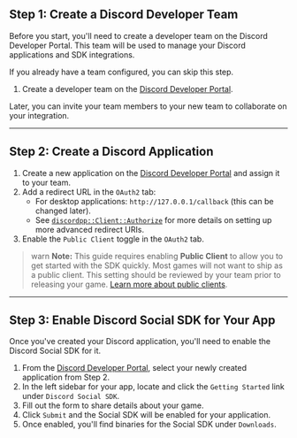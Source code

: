 ## Step 1: Create a Discord Developer Team

Before you start, you'll need to create a developer team on the Discord Developer Portal. This team will be used to manage your Discord applications and SDK integrations.

If you already have a team configured, you can skip this step.

1. Create a developer team on the [Discord Developer Portal](https://discord.com/developers/teams).

Later, you can invite your team members to your new team to collaborate on your integration.

---

## Step 2: Create a Discord Application

1. Create a new application on the [Discord Developer Portal](https://discord.com/developers/applications) and assign it to your team.
3. Add a redirect URL in the `OAuth2` tab:
   - For desktop applications: `http://127.0.0.1/callback` (this can be changed later).
   - See [`discordpp::Client::Authorize`](https://discord.com/developers/docs/social-sdk/classdiscordpp_1_1Client.html#ace94a58e27545a933d79db32b387a468) for more details on setting up more advanced redirect URIs.
4. Enable the `Public Client` toggle in the `OAuth2` tab. 

> warn
> **Note:** This guide requires enabling **Public Client** to allow you to get started with the SDK quickly. Most games will not want to ship as a public client. This setting should be reviewed by your team prior to releasing your game. [Learn more about public clients](/docs/discord-social-sdk/core-concepts#oauth2-client-types).

---

## Step 3: Enable Discord Social SDK for Your App

Once you've created your Discord application, you'll need to enable the Discord Social SDK for it.

1. From the [Discord Developer Portal](https://discord.com/developers/applications), select your newly created application from Step 2.
2. In the left sidebar for your app, locate and click the `Getting Started` link under `Discord Social SDK`.
3. Fill out the form to share details about your game.
4. Click `Submit` and the Social SDK will be enabled for your application.
5. Once enabled, you'll find binaries for the Social SDK under `Downloads`.